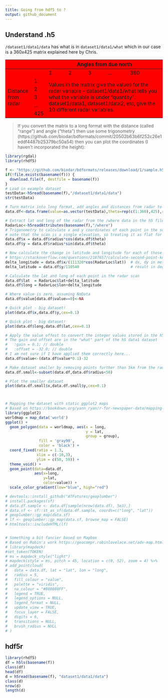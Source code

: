 ```yaml
---
title: Going from hdf5 to ?
output: github_document
---
```


## Understand .h5

`/dataset1/data1/data` has what is in `dataset1/data1/what` which in our case is a 360x425 matrix explained here by Chris.

<div style="width:100%; background-color:#f00">
<table style="width:100%;">
<thead>
  <tr>
    <th></th>
    <th></th>
    <th colspan="5">Angles from due north</th>
  </tr>
</thead>
<tbody>
  <tr>
    <td></td>
    <td></td>
    <td>1</td>
    <td>2</td>
    <td>3</td>
    <td>...</td>
    <td>360</td>
  </tr>
  <tr>
    <td rowspan="5">Distance <br>from radar</td>
    <td>1</td>
    <td colspan="5" rowspan="5">Values in the matrix give the values for the radar variable – dataset1/data1/what tells you what the variable is under “quantity”. dataset1/data1, dataset1/data2, etc, give the 10 different radar variables.</td>
  </tr>
  <tr>
    <td>2</td>
  </tr>
  <tr>
    <td>3</td>
  </tr>
  <tr>
    <td>...</td>
  </tr>
  <tr>
    <td>425</td>
  </tr>
</tbody>
</table>
</div>

> If you convert the matrix to a long format with the distance (called “range”) and angle (“theta”) then use some trigonometry (https://github.com/biodar/bdformats/commit/20502b63b6f252c26e1eddf4487b25379bc50a54) then you can plot the coordinates (I haven’t incorporated the height):

```r
library(rgdal)
library(rhdf5)

f <- "https://github.com/biodar/bdformats/releases/download/1/sample.h5"
if(!file.exists(basename(f))) {
  download.file(f, destfile = basename(f))
}
# Load in example dataset
testData<-h5read(basename(f),"/dataset1/data1/data")
str(testData)

# Turn matrix into long format, add angles and distances from radar to build polar coordinates
data.df<-data.frame(value=as.vector(testData),theta=rep(c(1:360),425),radius=rep(c(1:425),each=360))

# Extract lat and long of the radar from the /where data in the h5 file
RadarLoc<-h5readAttributes(basename(f),"/where")
# Trigonometry to calculate x and y coordinates of each point in the scan
# note that the scan is a single elevation, so treating it as flat for now)
data.df$x = data.df$radius*cos(data.df$theta)
data.df$y = data.df$radius*sin(data.df$theta)

# Now calculate the change in latitude and longitude for each of those points
# https://stackoverflow.com/questions/2187657/calculate-second-point-knowing-the-starting-point-and-distance
delta_longitude = data.df$x/(111320*cos(RadarLoc$lat))  # dx, dy in meters
delta_latitude = data.df$y/110540                       # result in degrees long/lat

# Calculate the lat and long of each point in the radar scan
data.df$lat  = RadarLoc$lat+delta_latitude
data.df$long = RadarLoc$lon+delta_longitude

# Where value is zero, assuming NoData
data.df$value[data.df$value==0]<-NA

# Quick plot - big dataset!
plot(data.df$x,data.df$y,cex=0.1)

# Quick plot - big dataset!
plot(data.df$long,data.df$lat,cex=0.1)

# Apply the value offest to convert the integer values stored in the h5 dataset back to the radar variable
# The gain and offset are in the "what" part of the h5 data1 dataset
#   :gain = 0.1; // double
#   :offset = -32.0; // double
# I am not sure if I have applied them correctly here...
data.df$value<-(data.df$value*0.1)-32

# Make dataset smaller by removing points further than 5km from the radar
data.df.small<-subset(data.df,data.df$radius<50)

# Plot the smaller dataset
plot(data.df.small$x,data.df.small$y,cex=0.1)



# Mapping the dataset with static ggplot2 maps
# Based on https://bookdown.org/yann_ryan/r-for-newspaper-data/mapping-with-r-geocode-and-map-the-british-librarys-newspaper-collection.html
library(ggplot2)
worldmap = map_data('world')
ggplot() + 
  geom_polygon(data = worldmap, aes(x = long, 
                                    y = lat, 
                                    group = group), 
               fill = 'gray90', 
               color = 'black') + 
  coord_fixed(ratio = 1.3, 
              xlim = c(-10,3), 
              ylim = c(50, 59)) + 
  theme_void() +
  geom_point(data=data.df, 
             aes(x=long, 
                 y=lat,
                 color=value)) +
  scale_color_gradient(low="blue", high="red")

# devtools::install_github("ATFutures/geoplumber")
# install.packages(sf)
# data.df.sample <- data.df[sample(nrow(data.df), 5e3),]
# data.sf <- sf::st_as_sf(data.df.sample, coords=c("long", "lat"))
# geoplumber::gp_map(data.sf)
# lf <- geoplumber::gp_map(data.sf, browse_map = FALSE)
# htmltools::includeHTML(lf)


# Something a bit fancier based on Mapbox
# Based on Robin's work https://geocompr.robinlovelace.net/adv-map.html
# library(mapdeck)
#set_token(TOKEN)
# ms = mapdeck_style("light")
# mapdeck(style = ms, pitch = 45, location = c(0, 52), zoom = 4) %>%
# add_pointcloud(
#   data = data.df, lat = "lat", lon = "long",
#   radius = 5,
#   fill_colour = "value",
#   palette = "viridis",
#   na_colour = "#808080FF",
#   legend = TRUE,
#   legend_options = NULL,
#   legend_format = NULL,
#   update_view = TRUE,
#   focus_layer = FALSE,
#   digits = 6,
#   transitions = NULL,
#   brush_radius = NULL
# )
```
## hdf5r

```r

library(rhdf5)
df = h5ls(basename(f))
class(df)
head(df)
d = h5read(basename(f), "dataset1/data1/data")
class(d)
nrow(d)
length(d)
```
